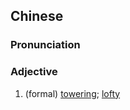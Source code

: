 {{also|岿巍}}
==Chinese==
{{zh-forms|s=岿巍}}

===Pronunciation===
{{zh-pron
|m=kuī巍
|c=kwai1 ngai4
|cat=a
}}

===Adjective===
{{zh-adj}}

# (formal) [[towering]]; [[lofty]]